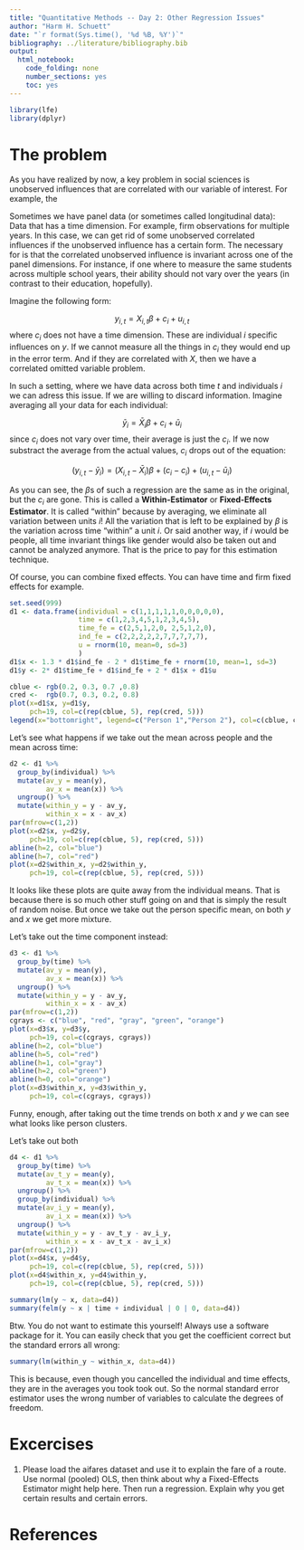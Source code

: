 ```yaml
---
title: "Quantitative Methods -- Day 2: Other Regression Issues"
author: "Harm H. Schuett"
date: "`r format(Sys.time(), '%d %B, %Y')`"
bibliography: ../literature/bibliography.bib
output: 
  html_notebook: 
    code_folding: none
    number_sections: yes
    toc: yes
---
```



```r
library(lfe)
library(dplyr)
```

# The problem

As you have realized by now, a key problem in social sciences is unobserved influences that are correlated with our variable of interest. For example, the 

Sometimes we have panel data (or sometimes called longitudinal data): Data that has a time dimension. For example, firm observations for multiple years. In this case, we can get rid of some unobserved correlated influences if the unobserved influence has a certain form. The necessary for is that the correlated unobserved influence is invariant across one of the panel dimensions. For instance, if one where to measure the same students across multiple school years, their ability should not vary over the years (in contrast to their education, hopefully).

Imagine the following form: 

$$y_{i,t} = X_{i,t}\beta + c_i + u_{i,t}$$
where $c_i$ does not have a time dimension. These are individual $i$ specific influences on $y$. If we cannot measure all the things in $c_i$ they would end up in the error term. And if they are correlated with $X$, then we have a correlated omitted variable problem. 

In such a setting, where we have data across both time $t$ and individuals $i$ we can adress this issue. If we are willing to discard information. Imagine averaging all your data for each individual:

$$\bar{y}_{i} = \bar{X}_{i}\beta + c_i + \bar{u}_{i}$$
since $c_i$ does not vary over time, their average is just the $c_i$. If we now substract the average from the actual values, $c_i$ drops out of the equation:

$$(y_{i,t}-\bar{y}_{i}) = (X_{i,t} -\bar{X}_{i})\beta + (c_i - c_i) + (u_{i,t} - \bar{u}_{i})$$

As you can see, the $\beta$s of such a regression are the same as in the original, but the $c_i$ are gone. This is called a **Within-Estimator** or **Fixed-Effects Estimator**. It is called "within" because by averaging, we eliminate all variation between units $i$! All the variation that is left to be explained by $\beta$ is the variation across time "within" a unit $i$. Or said another way, if $i$ would be people, all time invariant things like gender would also be taken out and cannot be analyzed anymore. That is the price to pay for this estimation technique. 

Of course, you can combine fixed effects. You can have time and firm fixed effects for example. 

```r
set.seed(999)
d1 <- data.frame(individual = c(1,1,1,1,1,0,0,0,0,0),
                 time = c(1,2,3,4,5,1,2,3,4,5),
                 time_fe = c(2,5,1,2,0, 2,5,1,2,0),
                 ind_fe = c(2,2,2,2,2,7,7,7,7,7),
                 u = rnorm(10, mean=0, sd=3)
                 )
d1$x <- 1.3 * d1$ind_fe - 2 * d1$time_fe + rnorm(10, mean=1, sd=3)
d1$y <- 2* d1$time_fe + d1$ind_fe + 2 * d1$x + d1$u

cblue <- rgb(0.2, 0.3, 0.7 ,0.8)
cred <-  rgb(0.7, 0.3, 0.2, 0.8)
plot(x=d1$x, y=d1$y, 
     pch=19, col=c(rep(cblue, 5), rep(cred, 5)))
legend(x="bottomright", legend=c("Person 1","Person 2"), col=c(cblue, cred), pch=19)
```

Let's see what happens if we take out the mean across people and the mean across time:

```r
d2 <- d1 %>% 
  group_by(individual) %>% 
  mutate(av_y = mean(y),
         av_x = mean(x)) %>% 
  ungroup() %>% 
  mutate(within_y = y - av_y,
         within_x = x - av_x)
par(mfrow=c(1,2))
plot(x=d2$x, y=d2$y, 
     pch=19, col=c(rep(cblue, 5), rep(cred, 5)))
abline(h=2, col="blue")
abline(h=7, col="red")
plot(x=d2$within_x, y=d2$within_y, 
     pch=19, col=c(rep(cblue, 5), rep(cred, 5)))
```

It looks like these plots are quite away from the individual means. That is because there is so much other stuff going on and that is simply the result of random noise. But once we take out the person specific mean, 
on both $y$ and $x$ we get more mixture. 

Let's take out the time component instead:

```r
d3 <- d1 %>% 
  group_by(time) %>% 
  mutate(av_y = mean(y),
         av_x = mean(x)) %>% 
  ungroup() %>% 
  mutate(within_y = y - av_y,
         within_x = x - av_x)
par(mfrow=c(1,2))
cgrays <- c("blue", "red", "gray", "green", "orange")
plot(x=d3$x, y=d3$y, 
     pch=19, col=c(cgrays, cgrays))
abline(h=2, col="blue")
abline(h=5, col="red")
abline(h=1, col="gray")
abline(h=2, col="green")
abline(h=0, col="orange")
plot(x=d3$within_x, y=d3$within_y, 
     pch=19, col=c(cgrays, cgrays))
```

Funny, enough, after taking out the time trends on both $x$ and $y$ we can see what looks like person
clusters.

Let's take out both

```r
d4 <- d1 %>% 
  group_by(time) %>% 
  mutate(av_t_y = mean(y),
         av_t_x = mean(x)) %>% 
  ungroup() %>% 
  group_by(individual) %>% 
  mutate(av_i_y = mean(y),
         av_i_x = mean(x)) %>% 
  ungroup() %>% 
  mutate(within_y = y - av_t_y - av_i_y,
         within_x = x - av_t_x - av_i_x)
par(mfrow=c(1,2))
plot(x=d4$x, y=d4$y, 
     pch=19, col=c(rep(cblue, 5), rep(cred, 5)))
plot(x=d4$within_x, y=d4$within_y, 
     pch=19, col=c(rep(cblue, 5), rep(cred, 5)))
```

```r
summary(lm(y ~ x, data=d4))
summary(felm(y ~ x | time + individual | 0 | 0, data=d4))
```

Btw. You do not want to estimate this yourself! Always use a software package for it. You can easily check that you get the coefficient correct but the standard errors all wrong:

```r
summary(lm(within_y ~ within_x, data=d4))
```

This is because, even though you cancelled the individual and time effects, they are in the averages you took took out. So the normal standard error estimator uses the wrong number of variables to calculate the degrees of freedom. 



# Excercises

1. Please load the aifares dataset and use it to explain the fare of a route. Use normal (pooled) OLS, then think about why a Fixed-Effects Estimator might help here. Then run a regression. Explain why you get certain results and certain errors.



# References

